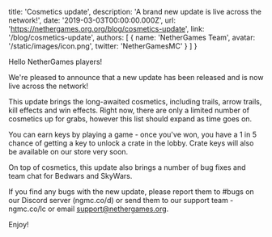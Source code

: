 
  title: 'Cosmetics update',
  description: 'A brand new update is live across the network!',
  date: '2019-03-03T00:00:00.000Z',
  url: 'https://nethergames.org.org/blog/cosmetics-update',
  link: '/blog/cosmetics-update',
  authors: [
    {
      name: 'NetherGames Team',
      avatar: '/static/images/icon.png',
      twitter: 'NetherGamesMC'
    }
  ]
}


Hello NetherGames players!

We're pleased to announce that a new update has been released and is now live across the network!

This update brings the long-awaited cosmetics, including trails, arrow trails, kill effects and win effects. Right now, there are only a limited number of cosmetics up for grabs, however this list should expand as time goes on.

You can earn keys by playing a game - once you've won, you have a 1 in 5 chance of getting a key to unlock a crate in the lobby. Crate keys will also be available on our store very soon.

On top of cosmetics, this update also brings a number of bug fixes and team chat for Bedwars and SkyWars.

If you find any bugs with the new update, please report them to #bugs on our Discord server (ngmc.co/d) or send them to our support team - ngmc.co/lc or email support@nethergames.org.

Enjoy!

<style jsx>{`
  table {
    margin: 0 auto 30px;
  }
  table td,
  table th {
    padding: 10px 20px;
  }
  table th {
    font-weight: normal;
    font-size: 12px;
    color: #9b9b9b;
    padding-bottom: 0px;
  }
  table td:first-child {
    width: 55%;
  }
  table td {
    font-size: 14px;
    vertical-align: middle;
  }
  table td:last-child {
    color: #067df7;
  }
  table td:not(:first-child) {
    text-align: center;
  }
  table td em {
    font-weight: normal;
    font-size: 10px;
    text-transform: uppercase;
    font-style: normal;
    display: block;
  }
  // CSS only media query for mobile
  @media screen and (max-width: 640px) {
    table td,
    table th {
      padding: 10px 10px;
    }
  }
`}</style>
